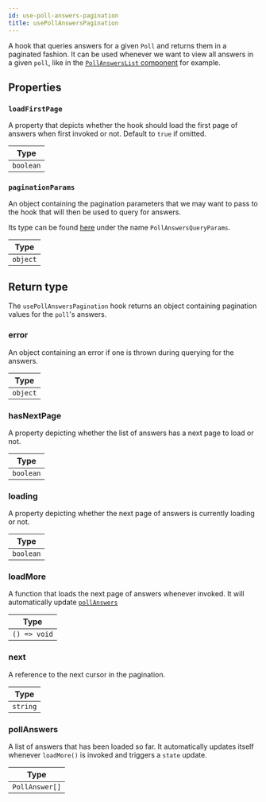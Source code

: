 ```yaml
---
id: use-poll-answers-pagination
title: usePollAnswersPagination
---
```


A hook that queries answers for a given `Poll` and returns them in a paginated fashion. It can be used whenever we want to view all answers in a given `poll`, like in the [`PollAnswersList` component](../../ui-components/poll-answers-list.mdx) for example.

## Properties

### `loadFirstPage`

A property that depicts whether the hook should load the first page of answers when first invoked or not. Default to `true` if omitted.

| Type   |
| ------ |
| `boolean` |

### `paginationParams`

An object containing the pagination parameters that we may want to pass to the hook that will then be used to query for answers.

Its type can be found [here](https://github.com/GetStream/stream-chat-js/blob/master/src/types.ts) under the name `PollAnswersQueryParams`.

| Type   |
| ------ |
| `object` |

## Return type

The `usePollAnswersPagination` hook returns an object containing pagination values for the `poll`'s answers.

### error

An object containing an error if one is thrown during querying for the answers.

| Type   |
| ------ |
| `object` |

### hasNextPage

A property depicting whether the list of answers has a next page to load or not.

| Type   |
| ------ |
| `boolean` |

### loading

A property depicting whether the next page of answers is currently loading or not.

| Type   |
| ------ |
| `boolean` |

### loadMore

A function that loads the next page of answers whenever invoked. It will automatically update [`pollAnswers`](#pollanswers)

| Type   |
| ------ |
| `() => void` |

### next

A reference to the next cursor in the pagination.

| Type   |
| ------ |
| `string` |

### pollAnswers

A list of answers that has been loaded so far. It automatically updates itself whenever `loadMore()` is invoked and triggers a `state` update.

| Type   |
| ------ |
| `PollAnswer[]` |

